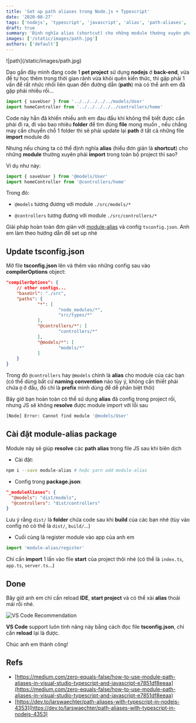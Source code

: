 ```yaml
---
title: 'Set up path aliases trong Node.js + Typescript'
date: '2020-08-27'
tags: ['nodejs', 'typescript', 'javascript', 'alias', 'path-aliases', 'tsconfig']
draft: true
summary: 'Định nghĩa alias (shortcut) cho những module thường xuyên phải import trong 1 nodejs project như thế nào?'
images: ['/static/images/path.jpg']
authors: ['default']
---
```



<UnsplashPhotoInfo photoURL="https://unsplash.com/photos/pKeF6Tt3c08" author="Brendan Church" />
![path](/static/images/path.jpg)

Dạo gần đây mình đang code 1 **pet project** sử dụng **nodejs** ở **back-end**, vừa để tự học thêm trong thời gian rảnh vừa khỏi quên kiến thức, thì gặp phải 1 vấn để rất nhức nhối liên quan đến đường dẫn (**path**) mà có thể anh em đã gặp phải nhiều rồi...

```javascript
import { saveUser } from '../../../../../models/User'
import homeController from '../../../../../controllers/home'
```

Code này hẳn đã khiến nhiều anh em đau đầu khi không thể biết được cần phải đi ra, đi vào bao nhiêu **folder** để tìm đúng **file** mong muốn <Twemoji emoji="loudly-crying-face" />, nếu chẳng may cần chuyển chỗ 1 folder thì sẽ phải update lại **path** ở tất cả những file **import** module đó <Twemoji emoji="face-with-steam-from-nose"/>

Nhưng nếu chúng ta có thể định nghĩa **alias** (hiểu đơn giản là **shortcut**) cho những **module** thường xuyên phải **import** trong toàn bộ project thì sao?

Ví dụ như này:

```javascript
import { saveUser } from '@models/User'
import homeController from '@controllers/home'
```

Trong đó:

- `@models` tương đương với module `./src/models/*`

- `@controllers` tương đương với module `./src/controllers/*`

Giải pháp hoàn toàn đơn giản với [module-alias](https://www.npmjs.com/package/module-alias) và config `tsconfig.json`. Anh em làm theo hướng dẫn để set up nhé

## Update tsconfig.json

Mở file **tsconfig.json** lên và thêm vào những config sau vào **compilerOptions** object:

```json
"compilerOptions": {
	// other configs...
	"baseUrl": "./src",
	"paths": {
			"*": [
					"node_modules/*",
					"src/types/*"
			],
			"@controllers/*": [
					"controllers/*"
			],
			"@models/*": [
					"models/*"
			]
	}
}
```

Trong đó `@controllers` hay `@models` chính là **alias** cho module của các bạn (có thể dùng bất cứ **naming convention** nào tùy ý, không cần thiết phải chứa `@` ở đầu, đó chỉ là **prefix** mình dùng để dễ phân biệt thôi)

Bây giờ bạn hoàn toàn có thể sử dụng **alias** đã config trong project rồi, nhưng JS sẽ không **resolve** được module import với lỗi sau

```bash
[Node] Error: Cannot find module '@models/User'
```

## Cài đặt module-alias package

Module này sẽ giúp **resolve** các **path alias** trong file JS sau khi biên dịch

- Cài đặt:

```bash
npm i --save module-alias # hoặc yarn add module-alias
```

- Config trong **package.json**:

```json
"_moduleAliases": {
  "@models": "dist/models",
  "@controllers": "dist/controllers"
}
```

Lưu ý rằng `dist/` là **folder** chứa code sau khi **build** của các bạn nhé (tùy vào config nó có thể là `dist/`, `build/`...)

- Cuối cùng là register module vào app của anh em

```javascript
import 'module-alias/register'
```

Chỉ cần **import** 1 lần vào file **start** của project thôi nhé (có thể là `index.ts`, `app.ts`, `server.ts`...)

## Done <Twemoji emoji="party popper" />

Bây giờ anh em chỉ cần reload **IDE**, **start project** và có thể xài **alias** thoải mái rồi nhé.

![VS Code Recommendation](/static/images/vscode.png)

**VS Code** support luôn tính năng này bằng cách đọc file **tsconfig.json**, chỉ cần **reload** lại là được.

Chúc anh em thành công!

## Refs

- [https://medium.com/zero-equals-false/how-to-use-module-path-aliases-in-visual-studio-typescript-and-javascript-e7851df8eeaa](https://medium.com/zero-equals-false/how-to-use-module-path-aliases-in-visual-studio-typescript-and-javascript-e7851df8eeaa)
- [https://dev.to/larswaechter/path-aliases-with-typescript-in-nodejs-4353](https://dev.to/larswaechter/path-aliases-with-typescript-in-nodejs-4353)
